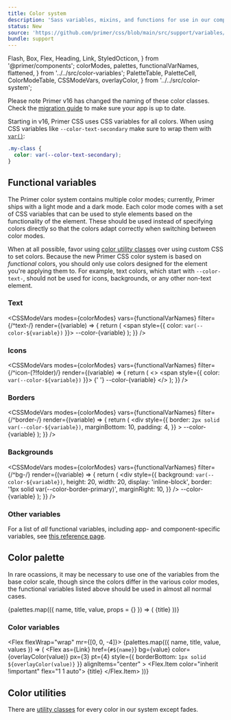 ```yaml
---
title: Color system
description: 'Sass variables, mixins, and functions for use in our components.'
status: New
source: 'https://github.com/primer/css/blob/main/src/support/variables/color-system.scss'
bundle: support
---
```


  Flash,
  Box,
  Flex,
  Heading,
  Link,
  StyledOcticon,
} from '@primer/components';
  colorModes,
  palettes,
  functionalVarNames,
  flattened,
} from '../../src/color-variables';
  PaletteTable,
  PaletteCell,
  ColorModeTable,
  CSSModeVars,
  overlayColor,
} from '../../src/color-system';

<Note>
  Please note Primer v16 has changed the naming of these color classes. Check
  the <a href="/css/support/v16-migration">migration guide</a> to make sure your
  app is up to date.
</Note>

Starting in v16, Primer CSS uses CSS variables for all colors. When using CSS variables like `--color-text-secondary` make sure to wrap them with [`var()`](https://developer.mozilla.org/en-US/docs/Web/CSS/Using_CSS_custom_properties):

```css
.my-class {
  color: var(--color-text-secondary);
}
```

## Functional variables

The Primer color system contains multiple color modes; currently, Primer ships with a light mode and a dark mode. Each color mode comes with a set of CSS variables that can be used to style elements based on the functionality of the element. These should be used instead of specifying colors directly so that the colors adapt correctly when switching between color modes.

When at all possible, favor using [color utility classes](/utilities/colors) over using custom CSS to set colors. Because the new Primer CSS color system is based on _functional_ colors, you should only use colors designed for the element you're applying them to. For example, text colors, which start with `--color-text-`, should not be used for icons, backgrounds, or any other non-text element.

### Text

<CSSModeVars
  modes={colorModes}
  vars={functionalVarNames}
  filter={/^text-/}
  render={(variable) => {
    return (
      <span style={{ color: `var(--color-${variable})` }}>
        --color-{variable}
      </span>
    );
  }}
/>

### Icons

<CSSModeVars
  modes={colorModes}
  vars={functionalVarNames}
  filter={/^icon-(?!folder)/}
  render={(variable) => {
    return (
      <>
        <span style={{ color: `var(--color-${variable})` }}>
          <StyledOcticon icon={OctofaceIcon} />
        </span>{' '}
        --color-{variable}
      </>
    );
  }}
/>

### Borders

<CSSModeVars
  modes={colorModes}
  vars={functionalVarNames}
  filter={/^border-/}
  render={(variable) => {
    return (
      <div
        style={{
          border: `2px solid var(--color-${variable})`,
          marginBottom: 10,
          padding: 4,
        }}
      >
        --color-{variable}
      </div>
    );
  }}
/>

### Backgrounds

<CSSModeVars
  modes={colorModes}
  vars={functionalVarNames}
  filter={/^bg-/}
  render={(variable) => {
    return (
      <Flex mb={1}>
        <div
          style={{
            background: `var(--color-${variable})`,
            height: 20,
            width: 20,
            display: 'inline-block',
            border: '1px solid var(--color-border-primary)',
            marginRight: 10,
          }}
        />
        --color-{variable}
      </Flex>
    );
  }}
/>

### Other variables

For a list of _all_ functional variables, including app- and component-specific variables, see [this reference page](https://primer.style/primitives/).

## Color palette

In rare ocassions, it may be necessary to use one of the variables from the base color scale, though since the colors differ in the various color modes, the functional variables listed above should be used in almost all normal cases.

<Flex flexWrap="wrap" mr={-2}>
  {palettes.map(({ name, title, value, props = {} }) => (
    <Flex.Item
      as={Link}
      href={`#${name}`}
      color={overlayColor(value)}
      flex="1 1 auto"
      bg={value}
      p={3}
      mr={2}
      mb={2}
      fontWeight="bold"
      key={name}
      {...props}
    >
      {title}
    </Flex.Item>
  ))}
</Flex>

### Color variables

<Flex flexWrap="wrap" mr={[0, 0, -4]}>
  {palettes.map(({ name, title, value, values }) => (
    <Flex id={name} flexDirection="column" width={1} pr={0} mb={4} key={name}>
      <Flex
        as={Link}
        href={`#${name}`}
        bg={value}
        color={overlayColor(value)}
        px={3}
        pt={4}
        style={{ borderBottom: `1px solid ${overlayColor(value)}` }}
        alignItems="center"
      >
        <Flex.Item color="inherit !important" flex="1 1 auto">
          <Heading as="div" fontSize={4} pb={1}>
            {title}
          </Heading>
        </Flex.Item>
        <StyledOcticon icon={LinkIcon} color="inherit !important" height={20} />
      </Flex>
      <ColorModeTable
        baseColor={value}
        values={values}
        cellPadding="8px 16px"
      />
    </Flex>
  ))}
</Flex>

## Color utilities

There are [utility classes](/utilities/colors) for every color in our system except fades.
